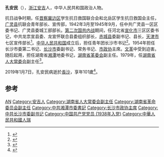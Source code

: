 '''孔安民'''（{{bd|1918年|2月|2019年|1月7日|catIdx=Kong}}），[[浙江|浙江]][[安吉县|安吉]]人，中华人民共和国政治人物。

抗日战争时期，任[[晋察冀边区|晋察冀边区]]学生抗日救国联合会和北岳区学生抗日救国会主任，[[广灵县|广灵县]]抗联会青年部长、宣传部，1942年3月至1945年9月，任中共广灵县一区区委书记、广灵县委城工部部长。[[第二次国共内战|第二次国共内战]]期间，任河北省[[宣化市|宣化市]]三区区委书记，中共龙祟宣县委、龙宣怀联合县委组织部长，[[赤城县|赤城县]]委副书记、县长，[[天津市|天津市]]七区宣传部长<ref name="党史硏究室2002">{{cite book|author=中共河北省委. 党史硏究室|title=中国共产党河北历史大辞典|url=http://books.google.com/books?id=ISxIAAAAMAAJ|year=2002|publisher=[[中共党史出版社|中共党史出版社]]|page=609}}</ref>。[[中华人民共和国|中华人民共和国]]成立后，担任青年团长沙市书记<ref>{{cite book|title=湖南省志 党派群团志. 共青团. 第三卷|url=http://books.google.com/books?id=Zj1_xVIq_YgC&pg=PA61|year=2005|publisher=五洲传播出版社|isbn=978-7-5085-0754-5|pages=61–62}}</ref>。1954年担任长沙市委第二书记、[[长沙市|长沙市]]委副书记、常务书记、[[中国人民政治协商会议长沙市委员会|市政协]]主席。[[文革|文革]]中受到迫害。随后起用，担任湖南省[[湘潭|湘潭]]地委书记，[[湖南省革委会|湖南省革委会]]副主任。1979年，任[[湖南省人大常委会|湖南省人大常委会]]副主任<ref name="廖盖隆罗竹风1990">{{cite book|author1=廖盖隆|author2=罗竹风|author3=范源|title=中囯人名大辞典|url=http://books.google.com/books?id=3BEVAQAAMAAJ|year=1990|publisher=上海辞书出版社|page=234}}</ref>。

2019年1月7日，孔安民病逝於[[長沙|長沙]]，享年101歲<ref>{{cite news |author1=朱建華 |title=湖南官員孔安民遺體告别式長沙舉行 習近平送花圈 |url=http://news.dwnews.com/china/big5/news/2019-01-14/60111942.html |accessdate=2019-02-17 |publisher=多維新聞 |date=2019-01-14 |archive-date=2019-02-17 |archive-url=https://web.archive.org/web/20190217142221/http://news.dwnews.com/china/big5/news/2019-01-14/60111942.html |dead-url=no }}</ref>。

==参考==
{{reflist}}
{{start box}}
{{s-par|prc-lcppcc}}
{{s-before|[[秦雨华|秦雨华]]}}
{{s-title|[[中国人民政治协商会议长沙市委员会|中国人民政治协商会议长沙市委员会]]主席|1960年2月－1981年6月}} 
{{s-after|[[王克俭_(长沙)|王克俭]]}}
{{end box}}
{{Authority control}}
{{DEFAULTSORT:Kong孔}}
[[Category:孔姓|AN]]
[[Category:安吉人|Category:安吉人]]
[[Category:湖南省人大常委会副主任|Category:湖南省人大常委会副主任]]
[[Category:湖南省革命委员会副主任|Category:湖南省革命委员会副主任]]
[[Category:中共湘潭市委書記|Category:中共湘潭市委書記]]
[[Category:长沙市政协主席|Category:长沙市政协主席]]
[[Category:中共长沙市委副书记|Category:中共长沙市委副书记]]
[[Category:中国共产党党员_(1938年入党)|Category:中国共产党党员 (1938年入党)]]
[[Category:中華人民共和國人瑞|Category:中華人民共和國人瑞]]